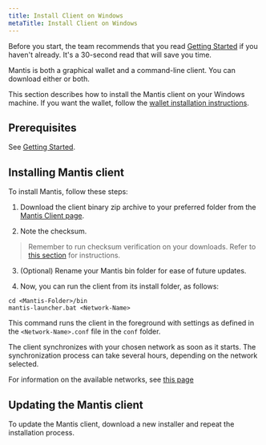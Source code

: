 ```yaml
---
title: Install Client on Windows
metaTitle: Install Client on Windows
---
```

Before you start, the team recommends that you read [Getting Started](/first-steps/getting-started) if you haven't already. It's a 30-second read that will save you time.

Mantis is both a graphical wallet and a command-line client. You can download either or both.

This section describes how to install the Mantis client on your Windows machine. If you want the wallet, follow the [wallet installation instructions](/install/-install-wallet-windows).


## Prerequisites

See [Getting Started](/first-steps/getting-started).

## Installing Mantis client

To install Mantis, follow these steps:
1. Download the client binary zip archive to your preferred folder from the [Mantis Client page](https://github.com/input-output-hk/mantis/releases/latest).

2. Note the checksum.
> Remember to run checksum verification on your downloads. Refer to [this section](/how-tos/how-check-hash-windows) for instructions.

3. (Optional) Rename your Mantis bin folder for ease of future updates.

4. Now, you can run the client from its install folder, as follows:

```
cd <Mantis-Folder>/bin
mantis-launcher.bat <Network-Name>
```

This command runs the client in the foreground with settings as defined in the `<Network-Name>.conf` file in the `conf` folder.

The client synchronizes with your chosen network as soon as it starts. The synchronization process can take several hours, depending on the network selected.

For information on the available networks, see [this page](/learn/mantis-client-wallet)

## Updating the Mantis client

To update the Mantis client, download a new installer and repeat the installation process.
